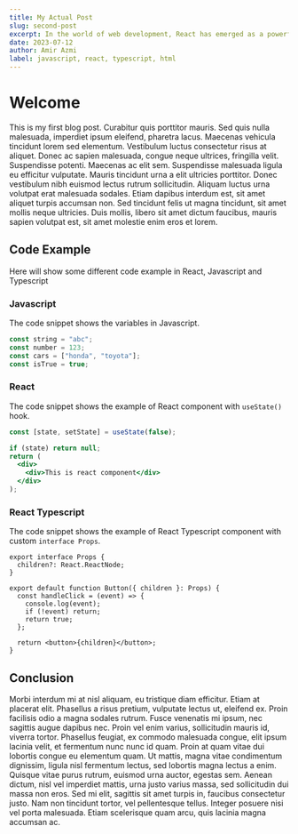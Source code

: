 ```yaml
---
title: My Actual Post
slug: second-post
excerpt: In the world of web development, React has emerged as a powerful JavaScript library that enables developers to build dynamic and interactive user interfaces. Its component-based architecture and efficient rendering make it a popular choice among developers, whether they are working on small personal projects or large-scale applications. If you're new to React or looking to enhance your skills, this blog is here to guide you through the process of utilizing React applications effectively.
date: 2023-07-12
author: Amir Azmi
label: javascript, react, typescript, html
---
```


# Welcome

This is my first blog post. Curabitur quis porttitor mauris. Sed quis nulla malesuada, imperdiet ipsum eleifend, pharetra lacus. Maecenas vehicula tincidunt lorem sed elementum. Vestibulum luctus consectetur risus at aliquet. Donec ac sapien malesuada, congue neque ultrices, fringilla velit. Suspendisse potenti. Maecenas ac elit sem. Suspendisse malesuada ligula eu efficitur vulputate. Mauris tincidunt urna a elit ultricies porttitor. Donec vestibulum nibh euismod lectus rutrum sollicitudin. Aliquam luctus urna volutpat erat malesuada sodales. Etiam dapibus interdum est, sit amet aliquet turpis accumsan non. Sed tincidunt felis ut magna tincidunt, sit amet mollis neque ultricies. Duis mollis, libero sit amet dictum faucibus, mauris sapien volutpat est, sit amet molestie enim eros et lorem.

## Code Example

Here will show some different code example in React, Javascript and Typescript

### Javascript

The code snippet shows the variables in Javascript.

```javascript
const string = "abc";
const number = 123;
const cars = ["honda", "toyota"];
const isTrue = true;
```

### React

The code snippet shows the example of React component with `useState()` hook.

```jsx
const [state, setState] = useState(false);

if (state) return null;
return (
  <div>
    <div>This is react component</div>
  </div>
);
```

### React Typescript

The code snippet shows the example of React Typescript component with custom `interface Props`.

```tsx
export interface Props {
  children?: React.ReactNode;
}

export default function Button({ children }: Props) {
  const handleClick = (event) => {
    console.log(event);
    if (!event) return;
    return true;
  };

  return <button>{children}</button>;
}
```

## Conclusion

Morbi interdum mi at nisl aliquam, eu tristique diam efficitur. Etiam at placerat elit. Phasellus a risus pretium, vulputate lectus ut, eleifend ex. Proin facilisis odio a magna sodales rutrum. Fusce venenatis mi ipsum, nec sagittis augue dapibus nec. Proin vel enim varius, sollicitudin mauris id, viverra tortor. Phasellus feugiat, ex commodo malesuada congue, elit ipsum lacinia velit, et fermentum nunc nunc id quam. Proin at quam vitae dui lobortis congue eu elementum quam. Ut mattis, magna vitae condimentum dignissim, ligula nisl fermentum lectus, sed lobortis magna lectus a enim. Quisque vitae purus rutrum, euismod urna auctor, egestas sem. Aenean dictum, nisl vel imperdiet mattis, urna justo varius massa, sed sollicitudin dui massa non eros. Sed mi elit, sagittis sit amet turpis in, faucibus consectetur justo. Nam non tincidunt tortor, vel pellentesque tellus. Integer posuere nisi vel porta malesuada. Etiam scelerisque quam arcu, quis lacinia magna accumsan ac.
